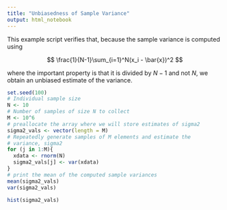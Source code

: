 ```yaml
---
title: "Unbiasedness of Sample Variance"
output: html_notebook
---
```


This example script verifies that, because the sample variance is computed using

$$
\frac{1}{N-1}\sum_{i=1}^N(x_i - \bar{x})^2
$$

where the important property is that it is divided by $N-1$ and not $N$, we obtain an unbiased estimate of the variance.

```r
set.seed(100)
# Individual sample size
N <- 10
# Number of samples of size N to collect
M <- 10^6
# preallocate the array where we will store estimates of sigma2
sigma2_vals <- vector(length = M)
# Repeatedly generate samples of M elements and estimate the
# variance, sigma2
for (j in 1:M){
  xdata <- rnorm(N)
  sigma2_vals[j] <- var(xdata)
}
# print the mean of the computed sample variances
mean(sigma2_vals)
var(sigma2_vals)
```

```r
hist(sigma2_vals)
```
